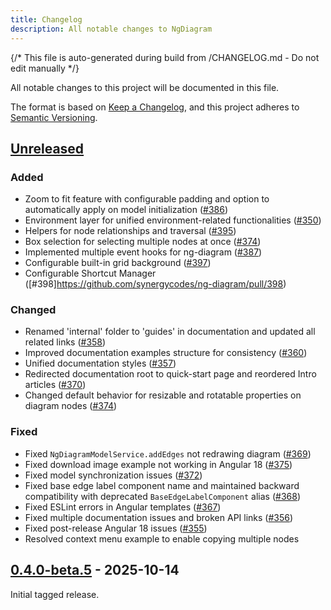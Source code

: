 ```yaml
---
title: Changelog
description: All notable changes to NgDiagram
---
```


{/* This file is auto-generated during build from /CHANGELOG.md - Do not edit manually */}

All notable changes to this project will be documented in this file.

The format is based on [Keep a Changelog](https://keepachangelog.com/en/1.1.0/),
and this project adheres to [Semantic Versioning](https://semver.org/spec/v2.0.0.html).

## [Unreleased]

### Added

- Zoom to fit feature with configurable padding and option to automatically apply on model initialization ([#386](https://github.com/synergycodes/ng-diagram/pull/386))
- Environment layer for unified environment-related functionalities ([#350](https://github.com/synergycodes/ng-diagram/pull/350))
- Helpers for node relationships and traversal ([#395](https://github.com/synergycodes/ng-diagram/pull/395))
- Box selection for selecting multiple nodes at once ([#374](https://github.com/synergycodes/ng-diagram/pull/374))
- Implemented multiple event hooks for ng-diagram ([#387](https://github.com/synergycodes/ng-diagram/pull/387))
- Configurable built-in grid background ([#397](https://github.com/synergycodes/ng-diagram/pull/397))
- Configurable Shortcut Manager ([#398]https://github.com/synergycodes/ng-diagram/pull/398)

### Changed

- Renamed 'internal' folder to 'guides' in documentation and updated all related links ([#358](https://github.com/synergycodes/ng-diagram/pull/358))
- Improved documentation examples structure for consistency ([#360](https://github.com/synergycodes/ng-diagram/pull/360))
- Unified documentation styles ([#357](https://github.com/synergycodes/ng-diagram/pull/357))
- Redirected documentation root to quick-start page and reordered Intro articles ([#370](https://github.com/synergycodes/ng-diagram/pull/370))
- Changed default behavior for resizable and rotatable properties on diagram nodes ([#374](https://github.com/synergycodes/ng-diagram/pull/374))

### Fixed

- Fixed `NgDiagramModelService.addEdges` not redrawing diagram ([#369](https://github.com/synergycodes/ng-diagram/pull/369))
- Fixed download image example not working in Angular 18 ([#375](https://github.com/synergycodes/ng-diagram/pull/375))
- Fixed model synchronization issues ([#372](https://github.com/synergycodes/ng-diagram/pull/372))
- Fixed base edge label component name and maintained backward compatibility with deprecated `BaseEdgeLabelComponent` alias ([#368](https://github.com/synergycodes/ng-diagram/pull/368))
- Fixed ESLint errors in Angular templates ([#367](https://github.com/synergycodes/ng-diagram/pull/367))
- Fixed multiple documentation issues and broken API links ([#356](https://github.com/synergycodes/ng-diagram/pull/356))
- Fixed post-release Angular 18 issues ([#355](https://github.com/synergycodes/ng-diagram/pull/355))
- Resolved context menu example to enable copying multiple nodes

## [0.4.0-beta.5] - 2025-10-14

Initial tagged release.

[unreleased]: https://github.com/synergycodes/ng-diagram/compare/v0.4.0-beta.5...HEAD
[0.4.0-beta.5]: https://github.com/synergycodes/ng-diagram/releases/tag/v0.4.0-beta.5
